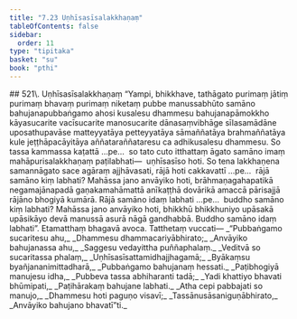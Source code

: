 ```yaml
---
title: "7.23 Uṇhīsasīsalakkhaṇaṃ"
tableOfContents: false
sidebar:
  order: 11
type: "tipitaka"
basket: "su"
book: "pthi"
---
```



<DynamicBreadcrumb />

<Paragraph type="center" book="pthi">
## 521\. Uṇhīsasīsalakkhaṇaṃ
</Paragraph>

<Division number="230" book="pthi" bookNo="8" page="137">

<Paragraph number="522" book="pthi">
“Yampi, bhikkhave, tathāgato purimaṃ jātiṃ purimaṃ bhavaṃ purimaṃ niketaṃ pubbe manussabhūto samāno bahujanapubbaṅgamo ahosi kusalesu dhammesu bahujanapāmokkho kāyasucarite vacīsucarite manosucarite dānasaṃvibhāge sīlasamādāne uposathupavāse matteyyatāya petteyyatāya sāmaññatāya brahmaññatāya kule jeṭṭhāpacāyitāya aññataraññataresu ca adhikusalesu dhammesu. So tassa kammassa kaṭattā …pe…  so tato cuto itthattaṃ āgato samāno imaṃ mahāpurisalakkhaṇaṃ paṭilabhati—  uṇhīsasīso hoti.
</Paragraph>

<Paragraph number="523" book="pthi">
So tena lakkhaṇena samannāgato sace agāraṃ ajjhāvasati, rājā hoti cakkavattī …pe…  rājā samāno kiṃ labhati? Mahāssa jano anvāyiko hoti, brāhmaṇagahapatikā negamajānapadā gaṇakamahāmattā anīkaṭṭhā dovārikā amaccā pārisajjā rājāno bhogiyā kumārā. Rājā samāno idaṃ labhati …pe…  buddho samāno kiṃ labhati? Mahāssa jano anvāyiko hoti, bhikkhū bhikkhuniyo upāsakā upāsikāyo devā manussā asurā nāgā gandhabbā. Buddho samāno idaṃ labhati”. Etamatthaṃ bhagavā avoca.
</Paragraph>

</Division>
<Division number="231" book="pthi" bookNo="8" page="138">

<Paragraph number="524" book="pthi">
Tatthetaṃ vuccati—
</Paragraph>

<Paragraph number="525" type="verses" book="pthi">
_“Pubbaṅgamo sucaritesu ahu,_  
_Dhammesu dhammacariyābhirato;_  
_Anvāyiko bahujanassa ahu,_  
_Saggesu vedayittha puññaphalaṃ._  

</Paragraph>

<Paragraph number="526" type="verses" book="pthi">
_Veditvā so sucaritassa phalaṃ,_  
_Uṇhīsasīsattamidhajjhagamā;_  
_Byākaṃsu byañjananimittadharā,_  
_Pubbaṅgamo bahujanaṃ hessati._  

</Paragraph>

<Paragraph number="527" type="verses" book="pthi">
_Paṭibhogiyā manujesu idha,_  
_Pubbeva tassa abhiharanti tadā;_  
_Yadi khattiyo bhavati bhūmipati,_  
_Paṭihārakaṃ bahujane labhati._  

</Paragraph>

<Paragraph number="528" type="verses" book="pthi">
_Atha cepi pabbajati so manujo,_  
_Dhammesu hoti paguṇo visavī;_  
_Tassānusāsaniguṇābhirato,_  
_Anvāyiko bahujano bhavatī”ti._
</Paragraph>
</Division>